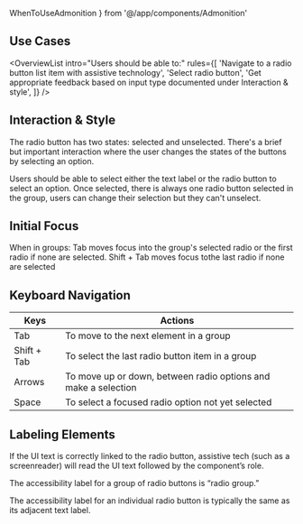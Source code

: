 ---
---

  WhenToUseAdmonition
} from '@/app/components/Admonition'

## Use Cases

<OverviewList intro="Users should be able to:" rules={[
  'Navigate to a radio button list item with assistive technology',
  'Select radio button',
  'Get appropriate feedback based on input type documented under Interaction & style',
]} />

## Interaction & Style

The radio button has two states: selected and unselected. There's a brief but important interaction where the user changes the states of the buttons by selecting an option.

Users should be able to select either the text label or the radio button to select an option. Once selected, there is always one radio button selected in the group, users can change their selection but they can't unselect.

## Initial Focus

When in groups: Tab moves focus into the group's selected radio or the first radio if none are selected. Shift + Tab moves focus tothe last radio if none are selected

## Keyboard Navigation

| Keys     | Actions                                                         |
| -------- | --------------------------------------------------------------- |
| Tab      | To move to the next element in a group       |
| Shift + Tab      | To select the last radio button item in a group       |
| Arrows      | To move up or down, between radio options and make a selection       |
| Space      | To select a focused radio option not yet selected       |

## Labeling Elements

If the UI text is correctly linked to the radio button, assistive tech (such as a screenreader) will read the UI text followed by the component’s role.

The accessibility label for a group of radio buttons is “radio group.”

The accessibility label for an individual radio button is typically the same as its adjacent text label.